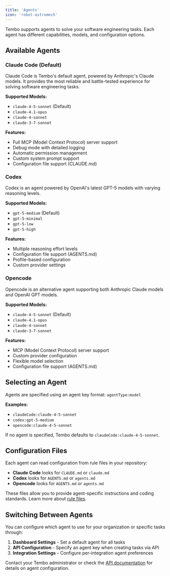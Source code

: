 ```yaml
---
title: 'Agents'
icon: 'robot-astromech'
---
```


Tembo supports agents to solve your software engineering tasks. Each agent has different capabilities, models, and configuration options.

## Available Agents

### Claude Code (Default)

Claude Code is Tembo's default agent, powered by Anthropic's Claude models. It provides the most reliable and battle-tested experience for solving software engineering tasks.

**Supported Models:**
- `claude-4-5-sonnet` (Default)
- `claude-4.1-opus`
- `claude-4-sonnet`
- `claude-3-7-sonnet`

**Features:**
- Full MCP (Model Context Protocol) server support
- Debug mode with detailed logging
- Automatic permission management
- Custom system prompt support
- Configuration file support (CLAUDE.md)

### Codex

Codex is an agent powered by OpenAI's latest GPT-5 models with varying reasoning levels.

**Supported Models:**
- `gpt-5-medium` (Default)
- `gpt-5-minimal`
- `gpt-5-low`
- `gpt-5-high`

**Features:**
- Multiple reasoning effort levels
- Configuration file support (AGENTS.md)
- Profile-based configuration
- Custom provider settings

### Opencode

Opencode is an alternative agent supporting both Anthropic Claude models and OpenAI GPT models.

**Supported Models:**
- `claude-4-5-sonnet` (Default)
- `claude-4.1-opus`
- `claude-4-sonnet`
- `claude-3-7-sonnet`

**Features:**
- MCP (Model Context Protocol) server support
- Custom provider configuration
- Flexible model selection
- Configuration file support (AGENTS.md)

## Selecting an Agent

Agents are specified using an agent key format: `agentType:model`

**Examples:**
- `claudeCode:claude-4-5-sonnet`
- `codex:gpt-5-medium`
- `opencode:claude-4-5-sonnet`

If no agent is specified, Tembo defaults to `claudeCode:claude-4-5-sonnet`.

## Configuration Files

Each agent can read configuration from rule files in your repository:

- **Claude Code** looks for `CLAUDE.md` or `claude.md`
- **Codex** looks for `AGENTS.md` or `agents.md`
- **Opencode** looks for `AGENTS.md` or `agents.md`

These files allow you to provide agent-specific instructions and coding standards. Learn more about [rule files](/features/rule-files).

## Switching Between Agents

You can configure which agent to use for your organization or specific tasks through:

1. **Dashboard Settings** - Set a default agent for all tasks
2. **API Configuration** - Specify an agent key when creating tasks via API
3. **Integration Settings** - Configure per-integration agent preferences

Contact your Tembo administrator or check the [API documentation](/api-reference) for details on agent configuration.
